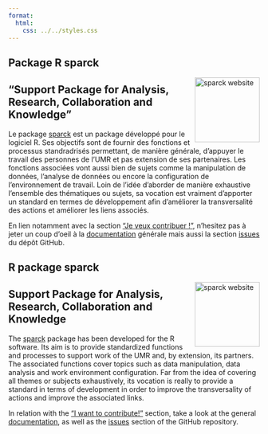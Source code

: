 ```yaml
---
format:
  html:
    css: ../../styles.css
---
```


::: {.content-visible when-profile="french"}
# Package R sparck 

<a href="https://umr-marbec.github.io/sparck/" rel="nofollow" target="_blank">
<img src="https://github.com/umr-marbec/sparck/raw/main/man/figures/logo.png" align="right" height="130" alt="sparck website" style="max-width: 100%;">
</a>

## "Support Package for Analysis, Research, Collaboration and Knowledge"

Le package [sparck](https://github.com/umr-marbec/sparck){.external target="_blank"} est un package développé pour le logiciel R. Ses objectifs sont de fournir des fonctions et processus standradrisés permettant, de manière générale, d'appuyer le travail des personnes de l'UMR et pas extension de ses partenaires. Les fonctions associées vont aussi bien de sujets comme la manipulation de données, l'analyse de données ou encore la configuration de l'environnement de travail. Loin de l'idée d'aborder de manière exhaustive l'ensemble des thématiques ou sujets, sa vocation est vraiment d'apporter un standard en termes de développement afin d'améliorer la transversalité des actions et améliorer les liens associés.

En lien notamment avec la section ["Je veux contribuer !"](../contribution.qmd){.external target="_blank"}, n'hesitez pas à jeter un coup d'oeil à la [documentation](https://umr-marbec.github.io/sparck/){.external target="_blank"} générale mais aussi la section [issues](https://github.com/umr-marbec/sparck/issues){.external target="_blank"} du dépôt GitHub.
:::

::: {.content-visible when-profile="english"}
# R package sparck 

<a href="https://umr-marbec.github.io/sparck/" rel="nofollow" target="_blank">
<img src="https://github.com/umr-marbec/sparck/raw/main/man/figures/logo.png" align="right" height="130" alt="sparck website" style="max-width: 100%;">
</a>

## Support Package for Analysis, Research, Collaboration and Knowledge

The [sparck](https://github.com/umr-marbec/sparck){.external target="_blank"} package has been developed for the R software. Its aim is to provide standardized functions and processes to support work of the UMR and, by extension, its partners. The associated functions cover topics such as data manipulation, data analysis and work environment configuration. Far from the idea of covering all themes or subjects exhaustively, its vocation is really to provide a standard in terms of development in order to improve the transversality of actions and improve the associated links.

In relation with the [“I want to contribute!”](../contribution.qmd){.external target="_blank"} section, take a look at the general [documentation](https://umr-marbec.github.io/sparck/){.external target=“_blank”}, as well as the [issues](https://github.com/umr-marbec/sparck/issues){.external target=“_blank”} section of the GitHub repository.
:::
